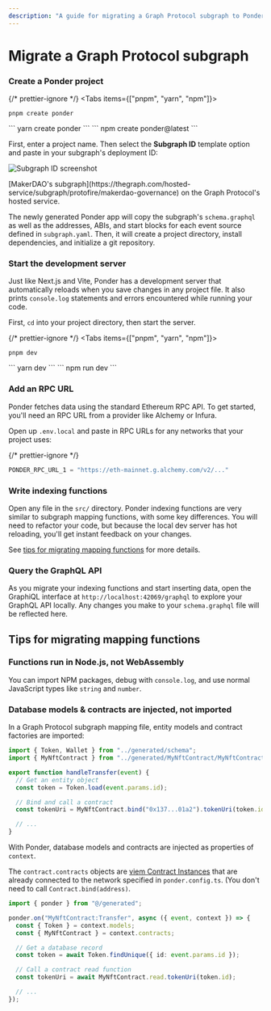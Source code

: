 ```yaml
---
description: "A guide for migrating a Graph Protocol subgraph to Ponder"
---
```



# Migrate a Graph Protocol subgraph

<Steps>

### Create a Ponder project

{/* prettier-ignore */}
<Tabs items={["pnpm", "yarn", "npm"]}>
  <Tab>
```
pnpm create ponder
```
</Tab>
  <Tab>
```
yarn create ponder
```
</Tab>
  <Tab>
```
npm create ponder@latest
```
</Tab>
</Tabs>

First, enter a project name. Then select the **Subgraph ID** template option and paste in your subgraph's deployment ID:

![Subgraph ID screenshot](/subgraph-id.png)

<div className="caption">
  [MakerDAO's
  subgraph](https://thegraph.com/hosted-service/subgraph/protofire/makerdao-governance)
  on the Graph Protocol's hosted service.
</div>

The newly generated Ponder app will copy the subgraph's `schema.graphql` as well as the addresses, ABIs, and start blocks for each event source defined in `subgraph.yaml`. Then, it will create a project directory, install dependencies, and initialize a git repository.

### Start the development server

Just like Next.js and Vite, Ponder has a development server that automatically reloads when you save changes in any project file. It also prints `console.log` statements and errors encountered while running your code.

First, `cd` into your project directory, then start the server.

{/* prettier-ignore */}
<Tabs items={["pnpm", "yarn", "npm"]}>
  <Tab>
```
pnpm dev
```
</Tab>
  <Tab>
```
yarn dev
```
</Tab>
  <Tab>
```
npm run dev
```
</Tab>
</Tabs>

### Add an RPC URL

Ponder fetches data using the standard Ethereum RPC API. To get started, you'll need an RPC URL from a provider like Alchemy or Infura.

Open up `.env.local` and paste in RPC URLs for any networks that your project uses:

{/* prettier-ignore */}
```js filename=".env.local"
PONDER_RPC_URL_1 = "https://eth-mainnet.g.alchemy.com/v2/..."
```

### Write indexing functions

Open any file in the `src/` directory. Ponder indexing functions are very similar to subgraph mapping functions, with some key differences. You will need to refactor your code, but because the local dev server has hot reloading, you'll get instant feedback on your changes.

See [tips for migrating mapping functions](/getting-started/migrate-subgraph#tips-for-migrating-mapping-functions) for more details.

### Query the GraphQL API

As you migrate your indexing functions and start inserting data, open the GraphiQL interface at `http://localhost:42069/graphql` to explore your GraphQL API locally. Any changes you make to your `schema.graphql` file will be reflected here.

</Steps>

## Tips for migrating mapping functions

### Functions run in Node.js, not WebAssembly

You can import NPM packages, debug with `console.log`, and use normal JavaScript types like `string` and `number`.

### Database models & contracts are injected, not imported

In a Graph Protocol subgraph mapping file, entity models and contract factories are imported:

```ts filename="mapping.ts (Graph Protocol)"
import { Token, Wallet } from "../generated/schema";
import { MyNftContract } from "../generated/MyNftContract/MyNftContract";

export function handleTransfer(event) {
  // Get an entity object
  const token = Token.load(event.params.id);

  // Bind and call a contract
  const tokenUri = MyNftContract.bind("0x137...01a2").tokenUri(token.id);

  // ...
}
```

With Ponder, database models and contracts are injected as properties of `context`.

The `contract.contracts` objects are [viem Contract Instances](https://viem.sh/docs/contract/getContract.html) that are already connected to the network specified in `ponder.config.ts`. (You don't need to call `Contract.bind(address)`.

```ts filename="src/MyNftContract.ts"
import { ponder } from "@/generated";

ponder.on("MyNftContract:Transfer", async ({ event, context }) => {
  const { Token } = context.models;
  const { MyNftContract } = context.contracts;

  // Get a database record
  const token = await Token.findUnique({ id: event.params.id });

  // Call a contract read function
  const tokenUri = await MyNftContract.read.tokenUri(token.id);

  // ...
});
```
